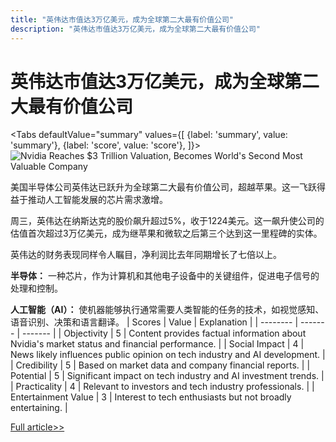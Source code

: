 ```yaml
---
title: "英伟达市值达3万亿美元，成为全球第二大最有价值公司"
description: "英伟达市值达3万亿美元，成为全球第二大最有价值公司"
---
```



# 英伟达市值达3万亿美元，成为全球第二大最有价值公司


<Tabs
	defaultValue="summary"
	values={[
	{label: 'summary', value: 'summary'},
	{label: 'score', value: 'score'},
]}>
<TabItem value="summary">
<img
  src="https://image.informedainews.com/2024/06/07/AI-ipN-1717727605-0.jpg"
  alt="Nvidia Reaches $3 Trillion Valuation, Becomes World's Second Most Valuable Company"
/>



美国半导体公司英伟达已跃升为全球第二大最有价值公司，超越苹果。这一飞跃得益于推动人工智能发展的芯片需求激增。

周三，英伟达在纳斯达克的股价飙升超过5%，收于1224美元。这一飙升使公司的估值首次超过3万亿美元，成为继苹果和微软之后第三个达到这一里程碑的实体。

英伟达的财务表现同样令人瞩目，净利润比去年同期增长了七倍以上。

**半导体：** 一种芯片，作为计算机和其他电子设备中的关键组件，促进电子信号的处理和控制。

**人工智能（AI）：** 使机器能够执行通常需要人类智能的任务的技术，如视觉感知、语音识别、决策和语言翻译。
</TabItem>
<TabItem value="score">
	| Scores     | Value   | Explanation |
	| -------- | ------- | ------- |
	| Objectivity  | 5    | Content provides factual information about Nvidia's market status and financial performance.    |
	| Social Impact | 4     | News likely influences public opinion on tech industry and AI development.    |
	| Credibility    | 5    | Based on market data and company financial reports.    |
	| Potential    | 5    | Significant impact on tech industry and AI investment trends.    |
	| Practicality    | 4    | Relevant to investors and tech industry professionals.    |
	| Entertainment Value    | 3    | Interest to tech enthusiasts but not broadly entertaining.    |
</TabItem>
</Tabs>

[Full article>>](https://www3.nhk.or.jp/nhkworld/en/news/20240606_13/)
